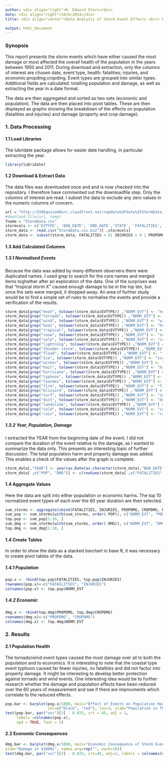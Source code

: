 ```yaml
---
author: <div align="right">R. Edward Stern</div>
date: <div align="right">10/6/2014</div>
title: <div align="center">Data Analysis of Storm Event Effects <br/> Population Health & Economic Consequences</div>

output: html_document
---
```



### Synopsis

This report presents the storm events which have either caused the most damage or most affected the overall health of the population in the years between 1950 and 2011.  During download and extraction, only the columns of interest are chosen date, event type, health: fatalities; injuries, and economic:propdmg;cropdmg. Event types are grouped into similar types.  Additional fields are calculated: totalling population and damage, as well as extracting the year in a date format.  

The data are then aggregated and sorted as two sets (economic and population).  The data are then placed into pivot tables.  These are then displayed as graphs showing the breakdown of the effects on population (fatalities and injuries) and damage (property and crop damage).


### 1. Data Processing
#### 1.1 Load Libraries
The lubridate package allows for easier date handling, in particular extracting the year.
```r
library(lubridate)
```
#### 1.2 Download & Extract Data
The data files was downloaded once and and is now checked into the repository.  I therefore have commented out the downloadfile step.  Only the columns of interest are read.  I subset the data to exclude any zero values in the numeric columns of concern.
```r
url = "http://d396qusza40orc.cloudfront.net/repdata%2Fdata%2FStormData.csv.bz2"
#download.file(url, temp)
fname = "StormData.csv"
stormcols <- c('EVTYPE', 'BGN_DATE', 'END_DATE','STATE', 'FATALITIES', 'INJURIES', 'PROPDMG', 'CROPDMG')
storm_data <- read.csv("StormData.csv.bz2")[ ,stormcols]
storm_data <- subset(storm_data, FATALITIES > 0| INJURIES > 0 | PROPDMG > 0 | CROPDMG > 0)
```
#### 1.3 Add Calculated Columns
##### 1.3.1 Normalised Events
Because the data was added by many different observers there were duplicated names.  I used grep to search for the core names and merged items toghether after an exploration of the data.  One of the surprises was that "tropical storm X" caused enough damage to be in the top ten, but once the sets were merged, it dropped away.
An area of further study would be to find a simple set of rules to normalise the events and provide a verification of the results.

```r
storm_data[grep("heat", tolower(storm_data$EVTYPE)) ,"NORM_EVT"] <- "heat"
storm_data[grep("tornado", tolower(storm_data$EVTYPE)) ,"NORM_EVT"] <- "tornado"
storm_data[grep("wind", tolower(storm_data$EVTYPE)) ,"NORM_EVT"] <- "wind"
storm_data[grep("heat", tolower(storm_data$EVTYPE)) ,"NORM_EVT"] <- "heat"
storm_data[grep("tropical", tolower(storm_data$EVTYPE)) ,"NORM_EVT"] <- "tropical"
storm_data[grep("snow", tolower(storm_data$EVTYPE)) ,"NORM_EVT"] <- "snow"
storm_data[grep("cold", tolower(storm_data$EVTYPE)) ,"NORM_EVT"] <- "cold"
storm_data[grep("lightning", tolower(storm_data$EVTYPE)) ,"NORM_EVT"] <- "thunderstorm"
storm_data[grep("thunder storm", tolower(storm_data$EVTYPE)) ,"NORM_EVT"] <- "thunderstorm"
storm_data[grep("flood", tolower(storm_data$EVTYPE)) ,"NORM_EVT"] <- "flood"
storm_data[grep("ice", tolower(storm_data$EVTYPE)) ,"NORM_EVT"] <- "ice"
storm_data[grep("winter", tolower(storm_data$EVTYPE)) ,"NORM_EVT"] <- "winter"
storm_data[grep("hail", tolower(storm_data$EVTYPE)) ,"NORM_EVT"] <- "hail"
storm_data[grep("hurricane", tolower(storm_data$EVTYPE)) ,"NORM_EVT"] <- "typhoon"
storm_data[grep("typhoon", tolower(storm_data$EVTYPE)) ,"NORM_EVT"] <- "typhoon"
storm_data[grep("tsunami", tolower(storm_data$EVTYPE)) ,"NORM_EVT"] <- "tsunami"
storm_data[grep("fire", tolower(storm_data$EVTYPE)) ,"NORM_EVT"] <- "fire"
storm_data[grep("blizzard", tolower(storm_data$EVTYPE)) ,"NORM_EVT"] <- "blizzard"
storm_data[grep("surf", tolower(storm_data$EVTYPE)) ,"NORM_EVT"] <- "surf"
storm_data[grep("dust", tolower(storm_data$EVTYPE)) ,"NORM_EVT"] <- "dust storm"
storm_data[grep("landslide", tolower(storm_data$EVTYPE)) ,"NORM_EVT"] <- "landslide"
storm_data[grep("cold", tolower(storm_data$EVTYPE)) ,"NORM_EVT"] <- "cold"
storm_data[grep("rain", tolower(storm_data$EVTYPE)) ,"NORM_EVT"] <- "rain"
```

##### 1.3.2 Year, Population, Damage
I extracted the YEAR from the beginning date of the event.  I did not compare the duration of the event relative to the damage, as I wanted to summarize the data only.  This presents an interesting topic of further discussion.  The total population harm and property damage was added.  This enables a check of the values after the graph is complete.

```r
storm_data[,"YEAR"] <- year(as.Date(as.character(storm_data[,"BGN_DATE"]), "%m/%d/%Y"))
storm_data[ ,c("POP", "DMG")] <- c(rowSums(storm_data[ ,c("FATALITIES", "INJURIES")]), rowSums(storm_data[ ,c("PROPDMG", "CROPDMG")]))
```


#### 1.4 Aggregate Values

Here the data are split into either population or economic harms.  The top 10 normalized event types of each over the 60 year duration are then selected.

```r
sum_storms <- aggregate(cbind(FATALITIES, INJURIES, PROPDMG, CROPDMG, POP, DMG) ~ NORM_EVT,data = storm_data,FUN=sum, na.rm=TRUE)
sum_pop <- sum_storms[with(sum_storms, order(-POP)), c("NORM_EVT", "POP", "FATALITIES", "INJURIES")]
top.pop <- sum_pop[1:10, ]
sum_dmg <- sum_storms[with(sum_storms, order(-DMG)), c("NORM_EVT", "DMG", "PROPDMG", "CROPDMG")]
top.dmg <- sum_dmg[1:10, ]
```

#### 1.4 Create Tables

In order to show the data as a stacked barchart in base R, it was necessary to create pivot tables of the data.

##### 1.4.1 Population 

```r
pop.x <- rbind(top.pop$FATALITIES, top.pop$INJURIES)
rownames(pop.x)<-c("FATAILITIES", "INJURIES")
colnames(pop.x) <- top.pop$NORM_EVT

```
##### 1.4.2 Economic

```r
dmg.x <- rbind(top.dmg$PROPDMG, top.dmg$CROPDMG)
rownames(dmg.x)<-c("PROPDMG", "CROPDMG")
colnames(dmg.x) <- top.dmg$NORM_EVT
```
### 2. Results

#### 2.1 Population Health

The tornado/wind event types caused the most damage over all to both the population and to economics.  It is interesting to note that the coastal type event typhoon caused far fewer injuries, no fatalities and did not factor into property damage.  It might be interesting to develop better protection against tornado and wind events.  One interesting idea would be to further research whether the damage and population effects have been reduced over the 60 years of measurement and see if there are improvments which correlate to the reduced effects.

```r
pop.bar <- barplot(pop.x/1000, main="Effect of Events on Population Health",   
                   col=c("black", "red"), las=3, ylab="Population in Thousands", names.arg=rep("",each=10));
text(pop.bar, par("usr")[3] - 0.025, srt = 45, adj = 1, 
     labels =colnames(pop.x), 
     xpd = TRUE, font = 2)
```

#### 2.2 Economic Consequences
```r
dmg.bar <- barplot(dmg.x/1000, main="Economic Consequence of Storm Events", col=c("black", "green"), las=3, 
ylab="Damage in $1000s", names.arg=rep("", each=10))
text(dmg.bar, par("usr")[3] - 0.025, srt=45, adj=1, labels = colnames(dmg.x), xpd = TRUE, font = 2)
```

